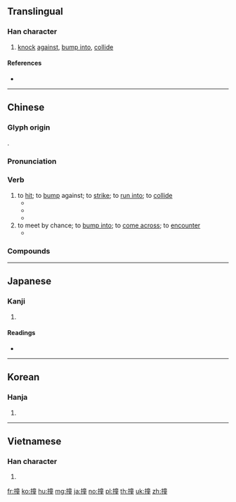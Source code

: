 ==Translingual==

===Han character===
{{Han char|rn=64|rad=手|as=12|sn=15|four=50014|canj=QYTG|ids=⿰扌童}}

# [[knock]] [[against]], [[bump into]], [[collide]]

====References====
* {{Han ref|kx=0455.010|dkj=12717|dj=0804.070|hdz=31961.090|uh=649E|ud=25758|bh=BCB2|bd=48306}}

----

==Chinese==
{{zh-forms}}

===Glyph origin===
{{Han etym}}
{{Han compound|手|童|ls=psc|c1=s|c2=p|alt1=扌}}.

===Pronunciation===
{{zh-pron
|m=zhuàng
|c=zong6,cong4
|c-t=zong5
|h=pfs=chhong
|mn=chōng/tōng
|mc=y
|oc=y
|cat=v
}}

===Verb===
{{zh-verb}}

# to [[hit]]; to [[bump]] against; to [[strike]]; to [[run into]]; to [[collide]]
#* {{zh-x|她 被 車 撞 了。|She was '''hit''' by a car.}}
#* {{zh-x|我 在 黑暗 中 撞 上 了 一 把 椅子。|In the dark I '''bumped into''' a chair.}}
#* {{zh-x|瓶子 撞 到 了 牆 上。|The bottle '''smashed''' against a wall.}}
# to meet by chance; to [[bump into]]; to [[come across]]; to [[encounter]]
#* {{zh-x|在 碰到 你 之前，我 剛剛 撞 上 他。|I just '''ran into''' him before I met you.}}

===Compounds===
{{zh-der|一衝一撞|一頭撞死|七跌八撞|亂撞|以莛撞鐘|冒撞|反撞力|帶球撞人|打胸廝撞|招搖撞騙|挺撞|推撞|撞傷|撞凌|撞喪|撞天婚|撞天屈|撞太歲|撞客|撞屍|撞席|撞府沖州|撞府穿州|撞心拳|撞擊|撞擾|撞族|撞木鐘|撞牆|撞牆期|撞球|撞破|撞碼頭|撞禍|撞籌|撞見|撞警鐘|撞跌|撞車|撞釘子|撞針|撞鐘太歲|撞門羊|撞陣衝軍|撞頭搕腦|撞騙|擦撞|東奔西撞|東挨西撞|東碰西撞|東穿西撞|東走西撞|橫行直撞|橫衝直撞|沖撞|白撞|白日撞|瞎撞|碰撞|磕磕撞撞|磕頭撞腦|羊撞籬笆|耐撞|胸廝撞|花式撞球|莽撞|莽莽撞撞|衝州撞府|衝撞|誤打誤撞|跌跌撞撞|追撞|遊營撞屍|頂撞}}

----

==Japanese==

===Kanji===
{{ja-kanji|grade=|rs=手12}}

# {{defn|lang=ja|sort=手12}}

====Readings====
* {{ja-readings|kanyoon=[[しゅ]] (shu)|kanon=[[とう]] (tō)|goon=[[どう]] (dō)|kun=[[つく]] (tsuku)}}

----

==Korean==

===Hanja===
{{ko-hanja|hangeul=당|eumhun=|rv=dang|mr=tang|y=tang}}

# {{defn|lang=ko|sort=手12}}

----

==Vietnamese==

===Han character===
{{vi-hantu|[[chàng]], [[tràng]]|rs=手12}}

# {{defn|lang=vi|sort=手12}}

[[fr:撞]]
[[ko:撞]]
[[hu:撞]]
[[mg:撞]]
[[ja:撞]]
[[no:撞]]
[[pl:撞]]
[[th:撞]]
[[uk:撞]]
[[zh:撞]]